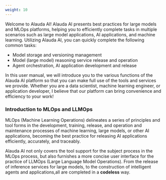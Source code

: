 ```yaml
---
weight: 10
---
```


Welcome to Alauda AI! Alauda AI presents best practices for large models and MLOps platforms, helping you to efficiently complete tasks in multiple scenarios such as large model applications, AI applications, and machine learning. Utilizing Alauda AI, you can quickly complete the following common tasks:

- Model storage and versioning management
- Model (large model) reasoning service release and operation
- Agent orchestration, AI application development and release

In this user manual, we will introduce you to the various functions of the Alauda AI platform so that you can make full use of the tools and services we provide. Whether you are a data scientist, machine learning engineer, or application developer, I believe that our platform can bring convenience and efficiency to your work!

### Introduction to MLOps and LLMOps

MLOps (Machine Learning Operations) delineates a series of principles and tool forms in the development, training, release, and operation and maintenance processes of machine learning, large models, or other AI applications, becoming the best practice for releasing AI applications efficiently, accurately, and traceably.

Alauda AI not only covers the tool support for the subject process in the MLOps process, but also furnishes a more concise user interface for the practice of LLMOps (Large Language Model Operations). From the release of inference services for large models, to the construction of intelligent agents and applications,all are completed in a **codeless** way. 

